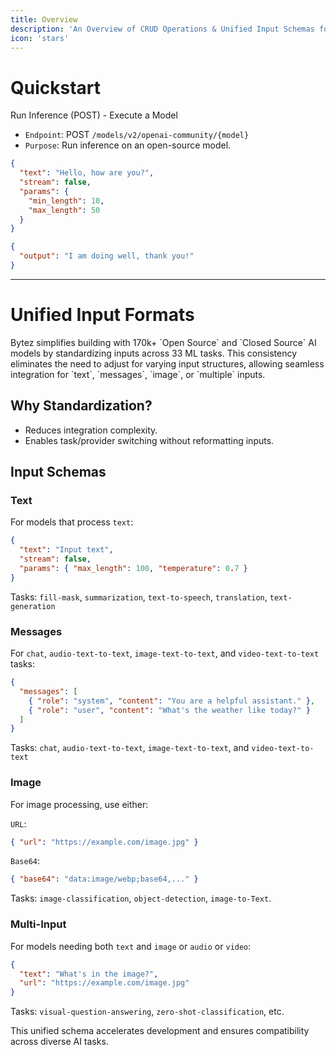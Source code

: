 ```yaml
---
title: Overview
description: 'An Overview of CRUD Operations & Unified Input Schemas for SOTA AI models'
icon: 'stars'
---
```


# Quickstart

Run Inference (POST) - Execute a Model

- `Endpoint`: POST `/models/v2/openai-community/{model}`
- `Purpose`: Run inference on an open-source model.

```json Request Body
{
  "text": "Hello, how are you?",
  "stream": false,
  "params": {
    "min_length": 10,
    "max_length": 50
  }
}
```

```json Response
{
  "output": "I am doing well, thank you!"
}
```

---

# Unified Input Formats

<Tip>
  Bytez simplifies building with 170k+ `Open Source` and `Closed Source` AI models by standardizing
  inputs across 33 ML tasks. This consistency eliminates the need to adjust for varying input
  structures, allowing seamless integration for `text`, `messages`, `image`, or `multiple` inputs.
</Tip>

## Why Standardization?

- Reduces integration complexity.
- Enables task/provider switching without reformatting inputs.

## Input Schemas

### Text

For models that process `text`:

```json json
{
  "text": "Input text",
  "stream": false,
  "params": { "max_length": 100, "temperature": 0.7 }
}
```

Tasks: `fill-mask`, `summarization`, `text-to-speech`, `translation`, `text-generation`

### Messages

For `chat`, `audio-text-to-text`, `image-text-to-text`, and `video-text-to-text` tasks:

```json json
{
  "messages": [
    { "role": "system", "content": "You are a helpful assistant." },
    { "role": "user", "content": "What's the weather like today?" }
  ]
}
```

Tasks: `chat`, `audio-text-to-text`, `image-text-to-text`, and `video-text-to-text`

### Image

For image processing, use either:

`URL`:

```json json
{ "url": "https://example.com/image.jpg" }
```

`Base64`:

```json json
{ "base64": "data:image/webp;base64,..." }
```

Tasks: `image-classification`, `object-detection`, `image-to-Text`.

### Multi-Input

For models needing both `text` and `image` or `audio` or `video`:

```json json
{
  "text": "What's in the image?",
  "url": "https://example.com/image.jpg"
}
```

Tasks: `visual-question-answering`, `zero-shot-classification`, etc.

This unified schema accelerates development and ensures compatibility across diverse AI tasks.
